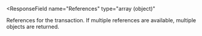 
<ResponseField
  name="References"
  type="array (object)"
>
References for the transaction. If multiple references are available, multiple objects are returned.
<Expandable title="properties">
<Type16Response />
<Value1Response />
</Expandable>
</ResponseField>